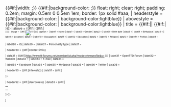 <includeonly>{{en/Archive/Community/Users/Infobox| bodystyle   = {{#if:{{{fontcolor|}}}|color: {{{fontcolor}}};}} {{#if:{{{width|}}}|width: {{{width}}};}} <!--
              -->{{#if:{{{tablecolor|}}}|background-color: {{{tablecolor}}};}} float: right; clear: right; <!--
              -->padding: 0.2em; margin: 0.5em 0 0.5em 1em; border: 1px solid #aaa;
| headerstyle = {{#if:{{{color|}}}|background-color: {{{color}}}| background-color:lightblue}}
| abovestyle  = {{#if:{{{color|}}}|background-color: {{{color}}}| background-color:lightblue}}
| title       = {{#if:{{{color|}}}||{{BASEPAGENAME}} {{#if:{{{status|}}}|<br /><small>{{{status}}}<small>}}}}
| above       = {{#if:{{{color|}}}|{{BASEPAGENAME}} {{#if:{{{status|}}}|<br /><small>{{{status}}}<small>}}}}
| image       = {{#if:{{{image|}}}|[[File:{{{image|}}}|{{{image_width|238px}}}|{{{image_caption|}}}]]}}
| caption     = {{{image_caption|}}}
| label1      = Name
| data1       = {{{name|}}}
| label2      = Gender
| data2       = {{{gender|}}}
| label3      = Birth date
| data3       = {{{birthdate|}}}
| label4      = Birthplace
| data4       = {{{birthplace|}}}
| label5      = Location
| data5       = {{{location|}}}
<!--
| label6      = Country
| data6       = {{#if:{{{country|}}}|{{flag|{{{country}}}}}}}
| label7      = Time zone
| data7       = {{{timezone|}}}
-->
| label10     = Occupation
| data11      = {{{occupation|}}}
| label12     = Education
| data12      = {{{education|}}}
| label13     = Religion
| data13     = {{{religion|}}}
| label14     = Politics
| data14      = {{{politics|}}}

| label20     = IQ
| data20      = {{{IQ|}}}
| label21     = Personality type
| data21      = {{{personalitytype|}}}



| header30    = {{#if:{{{OTTD|}}}{{{website|}}}{{{email|}}}|Contact info}}

| data31      = {{#if:{{{OTTD|}}}|[http://www.tt-forums.net/memberlist.php?mode=viewprofile&u={{{OTTD}}} {{{OTTD}}}]}}
| label31     = OpenTTD Forum
| label32     = Website
| data32      = {{{website|}}}
| label33     = E-mail
| data33      = {{{email|}}}

| label34     = Facebook
| data34      = {{{Facebook|}}}
| label35     = MySpace
| data35      = {{{MySpace|}}}
| label36     = Twitter
| data36      = {{{Twitter|}}}

| header50    = {{#if:{{{interests|}}}|Interests}}
| data51      = {{#if:{{{interests|}}}|<div style="text-align: left">
{{{interests|}}}
</div>}}

| header52    = {{#if:{{{userboxes|}}}|Userboxes}}
| data53      = {{#if:{{{userboxes|}}}|
<table cellspacing=0 cellpadding=0 style="background: transparent; vertical-align: middle !important; text-align: center; font-size: 95%; color: {{{fontcolor|black}}}; margin: auto">
<tr><td>
{{{userboxes|}}}
</td></tr>
</table>
}}
}}</includeonly><noinclude>

[[Category:en/Archive/Community/Users/User Templates|I]]</noinclude>